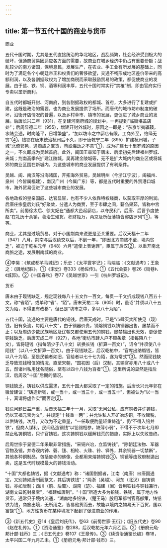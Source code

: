 ```yaml
---
---
---
```

title: 第一节五代十国的商业与货币
---



商业

五代十国时期，尤其是五代直接统治的华北地区，战乱频繁，社会经济受到极大的破坏，但通商贸易因适应各方面的需要，故商业在城乡经济中仍占有重要份额；战乱较少的南方诸国，保境息民，发展生产，在农业、手工业有所发展的基础上，同时为了满足各个小朝廷帝王和权贵们的奢侈欲望，交通不畅形成地区差价带来的高额利润，以及各割据政权为了增加商税而采取鼓励贸易的政策，都促使商业的发展。由于盐、铁、铜、酒等利润丰厚，五代十国时常实行“禁榷”制，即由官府实行专卖以垄断商利。

自五代时都城开封、河南府，到各割据政权的都城、首府，大多进行了复建或扩建，这既是政治的需要，也为商业发展提供了场所。而唐代的城市坊市制度的破坏，沿街开店情况的普遍，以及乡村草市、镇市的发展，更促进了城乡商业的发展。后唐长兴二年（931），在复建河南府城的规划中，一再提到“临街堪盖店处”；后周显德二年（955），增建开封外城时，原因之一即是：“东京华夷辐辏，水陆会通，时向隆平，日增繁盛”，“加以坊市之中邸店有限，工商外至，络绎无穷”④。钱镠在唐末统治杭州后不久，即于唐乾宁二年（895）扩建杭州城，子城“北倚郭邑，通商旅之宝货，苟或侮劫之不意”①，成为扩建七十里罗城的原因之一，不久即成为吴越首府。此外，闽国王审知于唐末、后梁初先后建福州罗城、夹城；荆南高季兴扩建江陵城，吴再建金陵城等，无不是扩大城内的商业区或将城郊的商业区围在新城内，为这些城市的商业发展提供了有利条件。

吴越、闽、南汉等沿海诸国，开拓海外贸易，吴越明州（今浙江宁波），闽福州、泉州（今皆属福建），南汉广州（今属广东）等，都是五代时重要的外贸港口城市，海外贸易促进了这些城市商业的发展。

各地政权的皇亲国戚、达官显宦，也有不少人依靠特权经商，以获取丰厚的利润。后唐庄宗皇后刘氏“好聚敛，分遣人为商贾，至于市肆之间，薪刍果茹，皆称中宫所卖”。前蜀徐太后、徐太妃在“通都大邑起邸店，以夺民利”，后唐、后晋节度使赵“在礼历十余镇，善治生殖货，积财钜万，两京及所莅藩镇皆邸店罗列”①，等等。

商业，尤其是过境贸易，对于小国荆南来说更是至关重要。后汉天福十二年（947）八月，荆南与后汉绝交以后，不到一年，“即因北方商旅不至，境内贫乏”，被迫于乾祐元年（948）六月“遣使上表谢罪”，臣属于后汉②，以重开南北商旅之途，发展荆南城的商业。

④李昊：《筑成都羊马城记》；乐史：《太平寰宇记》；马端临：《文献通考》；王象之：《舆地纪胜》。①《宋史》卷333《杨佐传》。①《五代会要》卷26《街巷》、《城郭》。②《十国春秋》卷77《吴越世家》一引《杭州罗城记》。

货币

唐末由于现钱缺乏，规定现钱每八十五文作一百文，每贯一千文折成现钱八百五十文，称“省陌”，或单称“省”、“陌”。唐末天祐二年（905）时，虽诏“并须以八十五文为陌，不得更有改移”，但已是“坊市之中，多以八十为陌”。

五代十国，流通的主要是唐代的铜钱。后唐天成时，已是“市肆买卖所使见（现）钱，旧有条流，每陌八十文”，由于铜器价贵，销熔铜钱以铸铜器出售，屡禁而不止；以及周边少数民族地区及辽朝又都使用五代的铜钱，屡禁输出也无效，更促使铜钱缺乏。后唐天成二年（927），各地“街坊市肆人户不顾条章（指每陌八十文），皆将短钱（指每陌少于八十文）转换长钱（折算一百文）”，诏令“并须使八十陌钱”（以八十文折算一百文）。由于现钱缺乏，后汉乾祐中，“官库出纳缗钱，皆以八十为陌，至是民输者如旧，官给者以七十七为陌，遂为常式”③。然而现钱缺乏导致现钱增值的情况，直至宋朝，“国初因（后）汉制，其输官亦用八十或八十五，然诸州私用犹各随俗，至有以四十八钱为百者”①，这里所说的显然是指后汉、后周及“十国”后期的情况。

铜钱缺乏，铸钱以供应需求，五代十国大都采取了一定的措施。后唐长兴元年郭在徽曾建议：“铸造新钱，或一当十，或一当三十，或一当五十”，但被认为“以一当十，真谓将虚作实”而否定②。

钱荒问题日益严重，后晋天福三年十一月，采取“无问公私，应有铜者并许铸钱，仍以天福元宝为文”，并规定“十钱重一两”；并允许私人开矿冶炼铜，不收赋税，以供铸钱。次月，又改为不定重量，“一任取便酌量轻重铸造”，仍“不得入铅并铁”，但商人谋利，民间私造铜钱“以铅锡相参，缺薄小弱”，不得不于次年七月即禁止私铸铜钱，只许官铸钱。这次铸铜钱以缓解钱荒的措施，实际上以失败告终。

后周世宗于显德二年采取非常措施，“采铜兴冶，立监铸钱”，“除朝廷法物、军器官物及镜，并寺观内钟、磬、钹、相轮、火珠、铃、铎外，其余铜器一切禁断”，其他各种铜制品，包括废寺的佛像，全都用来熔铸铜钱③，铜镜等由政府制造出卖，这是五代时规模最大的铸钱活动。

“十国”大都也铸钱，据《文献通考》称：“诸国割据者，江南（南唐）曰唐国通宝，又别铸如唐制而篆文，其后铸铁钱”；“两浙（吴越）、河东（北汉）自铸铜钱，亦如唐制；西川（前、后蜀）、湖南（楚）、福建（闽）皆用铁钱与铜钱兼行，湖南文曰乾封泉宝”，“福建如唐制”。“十国”所造大多为铅钱、铁钱，属于地方性货币，通常只于境内流通，“湖南地多铅铁，（楚王马）殷用军都判官高郁策，铸铅铁为钱，商旅出境，无所用之，皆易他货而去，故能以境内之物易天下百货，国以富饶”①，地方性货币在某种境况下起到了促进商业的作用。

③《新五代史》卷14《皇后刘氏传》，卷63《前蜀世家·王衍》；《旧五代史》卷90《赵在礼传》。①《资治通鉴》卷288，后汉乾祐元年六月乙酉。②《册府元龟·邦计部·钱币》三；《旧五代史》卷107《王章传》。③《续资治通鉴长编》卷18，太平兴国二年九月乙未。①《册府元龟·邦计部·钱币》三。